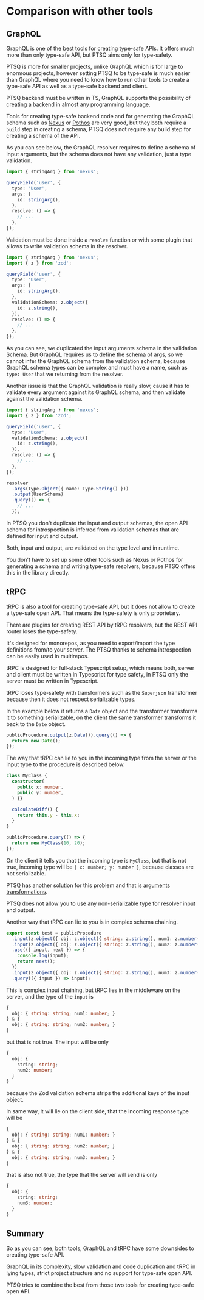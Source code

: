 # Comparison with other tools

## GraphQL

GraphQL is one of the best tools for creating type-safe APIs. It offers much more than only type-safe API, but PTSQ aims only for type-safety.

PTSQ is more for smaller projects, unlike GraphQL which is for large to enormous projects, however setting PTSQ to be type-safe is much easier than GraphQL where you need to know how to run other tools to create a type-safe API as well as a type-safe backend and client.

PTSQ backend must be written in TS, GraphQL supports the possibility of creating a backend in almost any programming language.

Tools for creating type-safe backend code and for generating the GraphQL schema such as [Nexus](https://nexusjs.org/) or [Pothos](https://pothos-graphql.dev/) are very good, but they both require a `build` step in creating a schema, PTSQ does not require any build step for creating a schema of the API.

As you can see below, the GraphQL resolver requires to define a schema of input arguments, but the schema does not have any validation, just a type validation.

```ts
import { stringArg } from 'nexus';

queryField('user', {
  type: 'User',
  args: {
    id: stringArg(),
  },
  resolve: () => {
    // ...
  },
});
```

Validation must be done inside a `resolve` function or with some plugin that allows to write validation schema in the resolver.

```ts
import { stringArg } from 'nexus';
import { z } from 'zod';

queryField('user', {
  type: 'User',
  args: {
    id: stringArg(),
  },
  validationSchema: z.object({
    id: z.string(),
  }),
  resolve: () => {
    // ...
  },
});
```

As you can see, we duplicated the input arguments schema in the validation Schema.
But GraphQL requires us to define the schema of args, so we cannot infer the GraphQL schema from the validation schema, because GraphQL schema types can be complex and must have a name, such as `type: User` that we returning from the resolver.

Another issue is that the GraphQL validation is really slow, cause it has to validate every argument against its GraphQL schema, and then validate against the validation schema.

```ts
import { stringArg } from 'nexus';
import { z } from 'zod';

queryField('user', {
  type: 'User',
  validationSchema: z.object({
    id: z.string(),
  }),
  resolve: () => {
    // ...
  },
});
```

```ts
resolver
  .args(Type.Object({ name: Type.String() }))
  .output(UserSchema)
  .query(() => {
    // ...
  });
```

In PTSQ you don't duplicate the input and output schemas, the open API schema for introspection is inferred from validation schemas that are defined for input and output.

Both, input and output, are validated on the type level and in runtime.

You don't have to set up some other tools such as Nexus or Pothos for generating a schema and writing type-safe resolvers, because PTSQ offers this in the library directly.

## tRPC

tRPC is also a tool for creating type-safe API, but it does not allow to create a type-safe open API. That means the type-safety is only proprietary.

There are plugins for creating REST API by tRPC resolvers, but the REST API router loses the type-safety.

It's designed for monorepos, as you need to export/import the type definitions from/to your server. The PTSQ thanks to schema introspection can be easily used in multirepos.

tRPC is designed for full-stack Typescript setup, which means both, server and client must be written in Typescript for type safety, in PTSQ only the server must be written in Typescript.

tRPC loses type-safety with transformers such as the `Superjson` transformer because then it does not respect serializable types.

In the example below it returns a `Date` object and the transformer transforms it to something serializable, on the client the same transformer transforms it back to the `Date` object.

```ts "tRPC query procedure that returns Date"
publicProcedure.output(z.Date()).query(() => {
  return new Date();
});
```

The way that tRPC can lie to you in the incoming type from the server or the input type to the procedure is described below.

```ts "tRPC query procedure that returns Date"
class MyClass {
  constructor(
    public x: number,
    public y: number,
  ) {}

  calculateDiff() {
    return this.y - this.x;
  }
}

publicProcedure.query(() => {
  return new MyClass(10, 20);
});
```

On the client it tells you that the incoming type is `MyClass`, but that is not true, incoming type will be `{ x: number; y: number }`, because classes are not serializable.

PTSQ has another solution for this problem and that is [arguments transformations](/server/args-transformations).

PTSQ does not allow you to use any non-serializable type for resolver input and output.

Another way that tRPC can lie to you is in complex schema chaining.

```ts "tRPC query procedure that lies on the client in the response type"
export const test = publicProcedure
  .input(z.object({ obj: z.object({ string: z.string(), num1: z.number() }) }))
  .input(z.object({ obj: z.object({ string: z.string(), num2: z.number() }) }))
  .use(({ input, next }) => {
    console.log(input);
    return next();
  })
  .input(z.object({ obj: z.object({ string: z.string(), num3: z.number() }) }))
  .query(({ input }) => input);
```

This is complex input chaining, but tRPC lies in the middleware on the server, and the type of the `input` is

```ts
{
  obj: { string: string; num1: number; }
} & {
  obj: { string: string; num2: number; }
}
```

but that is not true. The input will be only

```ts
{
  obj: {
    string: string;
    num2: number;
  }
}
```

because the Zod validation schema strips the additional keys of the input object.

In same way, it will lie on the client side, that the incoming response type will be

```ts
{
  obj: { string: string; num1: number; }
} & {
  obj: { string: string; num2: number; }
} & {
  obj: { string: string; num3: number; }
}
```

that is also not true, the type that the server will send is only

```ts
{
  obj: {
    string: string;
    num3: number;
  }
}
```

## Summary

So as you can see, both tools, GraphQL and tRPC have some downsides to creating type-safe API.

GraphQL in its complexity, slow validation and code duplication and tRPC in lying types, strict project structure and no support for type-safe open API.

PTSQ tries to combine the best from those two tools for creating type-safe open API.
